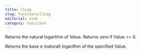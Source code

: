 ```yaml
---
title: llLog
slug: functions/llLog
editorial: stub
category: functions
---
```


<LSLFunction name="llLog"/>

Returns the natural logarithm of Value. Returns zero if Value &lt;= 0.

Returns the base e (natural) logarithm of the specified Value.
